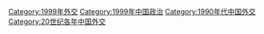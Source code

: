 [[Category:1999年外交|Category:1999年外交]]
[[Category:1999年中国政治|Category:1999年中国政治]]
[[Category:1990年代中国外交|Category:1990年代中国外交]]
[[Category:20世纪各年中国外交|Category:20世纪各年中国外交]]